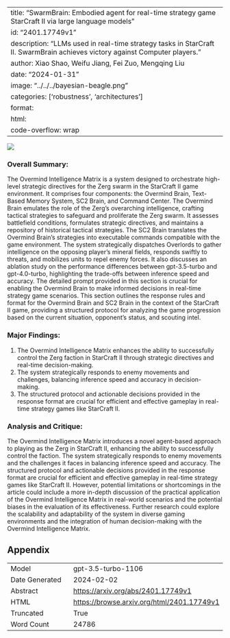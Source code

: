 
---
title: "SwarmBrain: Embodied agent for real-time strategy game StarCraft II via large language models"
id: "2401.17749v1"
description: "LLMs used in real-time strategy tasks in StarCraft II. SwarmBrain achieves victory against Computer players."
author: Xiao Shao, Weifu Jiang, Fei Zuo, Mengqing Liu
date: "2024-01-31"
image: "../../../bayesian-beagle.png"
categories: ['robustness', 'architectures']
format:
  html:
    code-overflow: wrap
---

![](None)

### Overall Summary:

The Overmind Intelligence Matrix is a system designed to orchestrate high-level strategic directives for the Zerg swarm in the StarCraft II game environment. It comprises four components: the Overmind Brain, Text-Based Memory System, SC2 Brain, and Command Center. The Overmind Brain emulates the role of the Zerg's overarching intelligence, crafting tactical strategies to safeguard and proliferate the Zerg swarm. It assesses battlefield conditions, formulates strategic directives, and maintains a repository of historical tactical strategies. The SC2 Brain translates the Overmind Brain's strategies into executable commands compatible with the game environment. The system strategically dispatches Overlords to gather intelligence on the opposing player's mineral fields, responds swiftly to threats, and mobilizes units to repel enemy forces. It also discusses an ablation study on the performance differences between gpt-3.5-turbo and gpt-4.0-turbo, highlighting the trade-offs between inference speed and accuracy. The detailed prompt provided in this section is crucial for enabling the Overmind Brain to make informed decisions in real-time strategy game scenarios. This section outlines the response rules and format for the Overmind Brain and SC2 Brain in the context of the StarCraft II game, providing a structured protocol for analyzing the game progression based on the current situation, opponent's status, and scouting intel.

### Major Findings:
1. The Overmind Intelligence Matrix enhances the ability to successfully control the Zerg faction in StarCraft II through strategic directives and real-time decision-making.
2. The system strategically responds to enemy movements and challenges, balancing inference speed and accuracy in decision-making.
3. The structured protocol and actionable decisions provided in the response format are crucial for efficient and effective gameplay in real-time strategy games like StarCraft II.

### Analysis and Critique:
The Overmind Intelligence Matrix introduces a novel agent-based approach to playing as the Zerg in StarCraft II, enhancing the ability to successfully control the faction. The system strategically responds to enemy movements and the challenges it faces in balancing inference speed and accuracy. The structured protocol and actionable decisions provided in the response format are crucial for efficient and effective gameplay in real-time strategy games like StarCraft II. However, potential limitations or shortcomings in the article could include a more in-depth discussion of the practical application of the Overmind Intelligence Matrix in real-world scenarios and the potential biases in the evaluation of its effectiveness. Further research could explore the scalability and adaptability of the system in diverse gaming environments and the integration of human decision-making with the Overmind Intelligence Matrix.

## Appendix

|          |          |
|----------|----------|
| Model     | gpt-3.5-turbo-1106       |
| Date Generated     | 2024-02-02       |
| Abstract | [https://arxiv.org/abs/2401.17749v1](https://arxiv.org/abs/2401.17749v1)        |
| HTML     | [https://browse.arxiv.org/html/2401.17749v1](https://browse.arxiv.org/html/2401.17749v1)       |
| Truncated       | True       |
| Word Count       | 24786       |